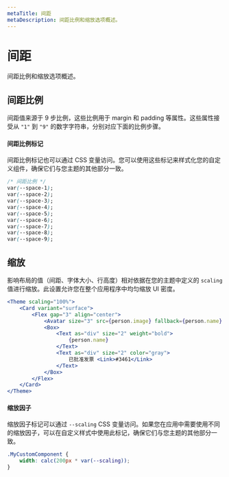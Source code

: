 ```yaml
---
metaTitle: 间距
metaDescription: 间距比例和缩放选项概述。
---
```


# 间距

<Description>间距比例和缩放选项概述。</Description>

## 间距比例

间距值来源于 9 步比例，这些比例用于 margin 和 padding 等属性。这些属性接受从 `"1"` 到 `"9"` 的数字字符串，分别对应下面的比例步骤。

<Box my="7">
	<ThemesSpacingScale />
</Box>

<ThemesSpacingTable />

#### 间距比例标记

间距比例标记也可以通过 CSS 变量访问。您可以使用这些标记来样式化您的自定义组件，确保它们与您主题的其他部分一致。

```css
/* 间距比例 */
var(--space-1);
var(--space-2);
var(--space-3);
var(--space-4);
var(--space-5);
var(--space-6);
var(--space-7);
var(--space-8);
var(--space-9);
```

## 缩放

影响布局的值（间距、字体大小、行高度）相对依据在您的主题中定义的 `scaling` 值进行缩放。此设置允许您在整个应用程序中均匀缩放 UI 密度。

```jsx line="1"
<Theme scaling="100%">
	<Card variant="surface">
		<Flex gap="3" align="center">
			<Avatar size="3" src={person.image} fallback={person.name} />
			<Box>
				<Text as="div" size="2" weight="bold">
					{person.name}
				</Text>
				<Text as="div" size="2" color="gray">
					已批准发票 <Link>#3461</Link>
				</Text>
			</Box>
		</Flex>
	</Card>
</Theme>
```

<Box my="5">
	<ThemesScalingExample />
</Box>

#### 缩放因子

缩放因子标记可以通过 `--scaling` CSS 变量访问。如果您在应用中需要使用不同的缩放因子，可以在自定义样式中使用此标记，确保它们与您主题的其他部分一致。

```css
.MyCustomComponent {
	width: calc(200px * var(--scaling));
}
```